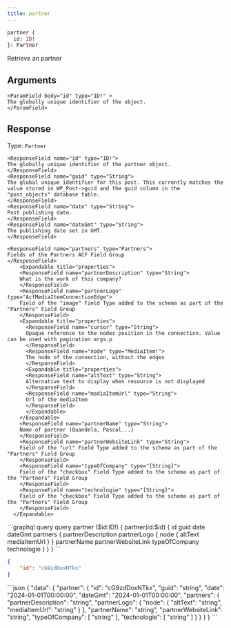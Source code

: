 ```yaml
---
title: partner
---
```


```graphql
partner { 
  id: ID!
}: Partner
```

Retrieve an partner

## Arguments

    <ParamField body="id" type="ID!" >
    The globally unique identifier of the object.
    </ParamField>

## Response

Type: `Partner`

    <ResponseField name="id" type="ID!">
    The globally unique identifier of the partner object.
    </ResponseField>
    <ResponseField name="guid" type="String">
    The global unique identifier for this post. This currently matches the value stored in WP_Post->guid and the guid column in the "post_objects" database table.
    </ResponseField>
    <ResponseField name="date" type="String">
    Post publishing date.
    </ResponseField>
    <ResponseField name="dateGmt" type="String">
    The publishing date set in GMT.
    </ResponseField>

    <ResponseField name="partners" type="Partners">
    Fields of the Partners ACF Field Group
    </ResponseField>
        <Expandable title="properties">
        <ResponseField name="partnerDescription" type="String">
        What is the work of this company?
        </ResponseField>
        <ResponseField name="partnerLogo" type="AcfMediaItemConnectionEdge">
        Field of the "image" Field Type added to the schema as part of the "Partners" Field Group
        </ResponseField>
        <Expandable title="properties">
          <ResponseField name="cursor" type="String">
          Opaque reference to the nodes position in the connection. Value can be used with pagination args.p
          </ResponseField>
          <ResponseField name="node" type="MediaItem!">
          The node of the connection, without the edges
          </ResponseField>
          <Expandable title="properties">
          <ResponseField name="altText" type="String">
          Alternative text to display when resource is not displayed
          </ResponseField>
          <ResponseField name="mediaItemUrl" type="String">
          Url of the mediaItem
          </ResponseField>
          </Expandable>
        </Expandable>
        <ResponseField name="partnerName" type="String">
        Name of partner (Quandela, Pascal...)
        </ResponseField>
        <ResponseField name="partnerWebsiteLink" type="String">
        Field of the "url" Field Type added to the schema as part of the "Partners" Field Group
        </ResponseField>
        <ResponseField name="typeOfCompany" type="[String]">
        Field of the "checkbox" Field Type added to the schema as part of the "Partners" Field Group
        </ResponseField>
        <ResponseField name="technologie" type="[String]">
        Field of the "checkbox" Field Type added to the schema as part of the "Partners" Field Group
        </ResponseField>
      </Expandable>


    

<RequestExample>
```graphql query
query partner ($id:ID!) {
  	partner(id:$id) {
    		id
    		guid
    		date
    		dateGmt
        partners {
          partnerDescription
          partnerLogo {
            node {
              altText
              mediaItemUrl
            }
          }
          partnerName
          partnerWebsiteLink
          typeOfCompany
          technologie
        }
    }
}
```

```json variables
{
    "id": "cG9zdDoxNTkx"
}
```

</RequestExample>

<ResponseExample>
```json
{
  "data": {
    "partner": {
      "id": "cG9zdDoxNTkx",
      "guid": "string",
      "date": "2024-01-01T00:00:00",
      "dateGmt": "2024-01-01T00:00:00",
      "partners": {
        "partnerDescription": "string",
        "partnerLogo": {
          "node": {
            "altText": "string",
            "mediaItemUrl": "string"
          }
        },
        "partnerName": "string",
        "partnerWebsiteLink": "string",
        "typeOfCompany": [
          "string"
        ],
        "technologie": [
          "string"
        ]
      }
    }
  }
}
```
</ResponseExample>
